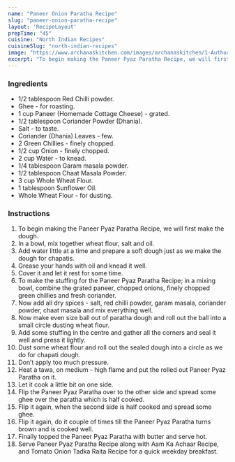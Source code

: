 ---
name: "Paneer Onion Paratha Recipe"
slug: "paneer-onion-paratha-recipe"
layout: 'RecipeLayout'
prepTime: "45"
cuisine: "North Indian Recipes"
cuisineSlug: "north-indian-recipes"
image: "https://www.archanaskitchen.com/images/archanaskitchen/1-Author/Pooja_Thakur/Paneer_Pyaz_Paratha_Recipe_24_1600.jpg"
excerpt: "To begin making the Paneer Pyaz Paratha Recipe, we will first make the dough"
---

### Ingredients

- 1/2 tablespoon Red Chilli powder.
- Ghee - for roasting.
- 1 cup Paneer (Homemade Cottage Cheese) - grated.
- 1/2 tablespoon Coriander Powder (Dhania).
- Salt - to taste.
- Coriander (Dhania) Leaves - few.
- 2 Green Chillies - finely chopped.
- 1/2 cup Onion - finely chopped.
- 2 cup Water - to knead.
- 1/4 tablespoon Garam masala powder.
- 1/2 tablespoon Chaat Masala Powder.
- 3 cup Whole Wheat Flour.
- 1 tablespoon Sunflower Oil.
- Whole Wheat Flour - for dusting.

### Instructions

1. To begin making the Paneer Pyaz Paratha Recipe, we will first make the dough.
1. In a bowl, mix together wheat flour, salt and oil.
1. Add water little at a time and prepare a soft dough just as we make the dough for chapatis.
1. Grease your hands with oil and knead it well.
1. Cover it and let it rest for some time.
1. To make the stuffing for the Paneer Pyaz Paratha Recipe; in a mixing bowl, combine the grated paneer, chopped onions, finely chopped green chillies and fresh coriander.
1. Now add all dry spices - salt, red chilli powder, garam masala, coriander powder, chaat masala and mix everything well.
1. Now make even size ball out of paratha dough and roll out the ball into a small circle dusting wheat flour.
1. Add some stuffing in the centre and gather all the corners and seal it well and press it lightly.
1. Dust some wheat flour and roll out the sealed dough into a circle as we do for chapati dough.
1. Don’t apply too much pressure.
1. Heat a tawa, on medium - high flame and put the rolled out Paneer Pyaz Paratha on it.
1. Let it cook a little bit on one side.
1. Flip the Paneer Pyaz Paratha over to the other side and spread some ghee over the paratha which is half cooked.
1. Flip it again, when the second side is half cooked and spread some ghee.
1. Flip it again, do it couple of times till the Paneer Pyaz Paratha turns brown and is cooked well.
1. Finally topped the Paneer Pyaz Paratha with butter and serve hot.
1. Serve Paneer Pyaz Paratha Recipe along with Aam Ka Achaar Recipe, and Tomato Onion Tadka Raita Recipe for a quick weekday breakfast.
